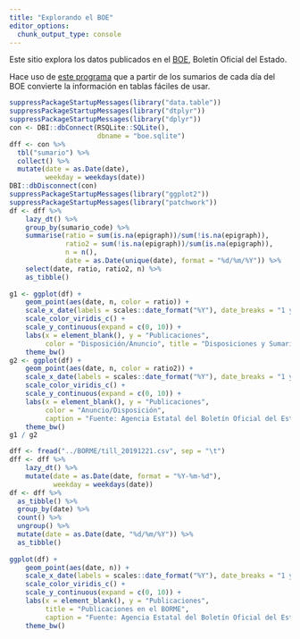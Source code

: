 ```yaml
---
title: "Explorando el BOE"
editor_options: 
  chunk_output_type: console
---
```


Este sitio explora los datos publicados en el [BOE](https://boe.es), Boletín Oficial del Estado.

Hace uso de [este programa](https://www.github.com/llrs/BOE) que a partir de los sumarios de cada día del BOE convierte la información en tablas fáciles de usar.

```r
suppressPackageStartupMessages(library("data.table"))
suppressPackageStartupMessages(library("dtplyr"))
suppressPackageStartupMessages(library("dplyr"))
con <- DBI::dbConnect(RSQLite::SQLite(),
                      dbname = "boe.sqlite") 
dff <- con %>% 
  tbl("sumario") %>% 
  collect() %>% 
  mutate(date = as.Date(date),
         weekday = weekdays(date))
DBI::dbDisconnect(con)
suppressPackageStartupMessages(library("ggplot2"))
suppressPackageStartupMessages(library("patchwork"))
df <- dff %>% 
    lazy_dt() %>% 
    group_by(sumario_code) %>% 
    summarise(ratio = sum(is.na(epigraph))/sum(!is.na(epigraph)),
              ratio2 = sum(!is.na(epigraph))/sum(is.na(epigraph)),
              n = n(),
              date = as.Date(unique(date), format = "%d/%m/%Y")) %>% 
    select(date, ratio, ratio2, n) %>% 
    as_tibble()
    
g1 <- ggplot(df) +
    geom_point(aes(date, n, color = ratio)) +
    scale_x_date(labels = scales::date_format("%Y"), date_breaks = "1 year") +
    scale_color_viridis_c() +
    scale_y_continuous(expand = c(0, 10)) +
    labs(x = element_blank(), y = "Publicaciones", 
         color = "Disposición/Anuncio", title = "Disposiciones y Sumarios en el BOE") +
    theme_bw()
g2 <- ggplot(df) +
    geom_point(aes(date, n, color = ratio2)) +
    scale_x_date(labels = scales::date_format("%Y"), date_breaks = "1 year") +
    scale_color_viridis_c() +
    scale_y_continuous(expand = c(0, 10)) +
    labs(x = element_blank(), y = "Publicaciones", 
         color = "Anuncio/Disposición",
         caption = "Fuente: Agencia Estatal del Boletín Oficial del Estado\nAutor: Lluís Revilla") +
    theme_bw()
g1 / g2
```

```r
dff <- fread("../BORME/till_20191221.csv", sep = "\t")
dff <- dff %>% 
    lazy_dt() %>% 
    mutate(date = as.Date(date, format = "%Y-%m-%d"),
           weekday = weekdays(date))
df <- dff %>% 
  as_tibble() %>% 
  group_by(date) %>% 
  count() %>% 
  ungroup() %>% 
  mutate(date = as.Date(date, "%d/%m/%Y")) %>% 
  as_tibble()
    
ggplot(df) +
    geom_point(aes(date, n)) +
    scale_x_date(labels = scales::date_format("%Y"), date_breaks = "1 year") +
    scale_color_viridis_c() +
    scale_y_continuous(expand = c(0, 10)) +
    labs(x = element_blank(), y = "Publicaciones", 
         title = "Publicaciones en el BORME",
         caption = "Fuente: Agencia Estatal del Boletín Oficial del Estado\nAutor: Lluís Revilla") +
    theme_bw()
```
